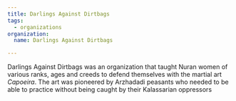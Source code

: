 ```yaml
---
title: Darlings Against Dirtbags
tags:
  - organizations
organization:
  name: Darlings Against Dirtbags

---
```


<Stub />

Darlings Against Dirtbags was an organization that taught Nuran women of various
ranks, ages and creeds to defend themselves with the martial art *Capoeira*. The
art was pioneered by Arzhadadi peasants who needed to be able to practice
without being caught by their Kalassarian oppressors
